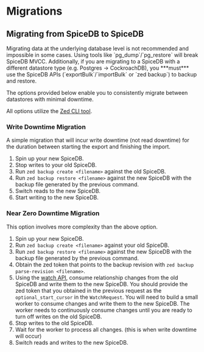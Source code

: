 
# Migrations

## Migrating from SpiceDB to SpiceDB

<Callout type="warning">
    Migrating data at the underlying database level is not recommended and impossible in some cases. Using tools like `pg_dump`/`pg_restore` will break SpiceDB MVCC. Additionally, if you are migrating to a SpiceDB with a different datastore type (e.g. Postgres -> CockroachDB), you ***must*** use the SpiceDB APIs (`exportBulk`/`importBulk` or `zed backup`) to backup and restore.
</Callout>

The options provided below enable you to consistently migrate between datastores with minimal downtime.

All options utilize the [Zed CLI tool](https://github.com/authzed/zed?tab=readme-ov-file#zed).

### Write Downtime Migration

A simple migration that will incur write downtime (not read downtime) for the duration between starting the export and finishing the import.

1. Spin up your new SpiceDB.
2. Stop writes to your old SpiceDB.
3. Run `zed backup create <filename>` against the old SpiceDB.
4. Run `zed backup restore <filename>` against the new SpiceDB with the backup file generated by the previous command.
5. Switch reads to the new SpiceDB.
6. Start writing to the new SpiceDB.

### Near Zero Downtime Migration

This option involves more complexity than the above option.

1. Spin up your new SpiceDB.
2. Run `zed backup create <filename>` against your old SpiceDB.
3. Run `zed backup restore <filename>` against the new SpiceDB with the backup file generated by the previous command.
4. Obtain the zed token that points to the backup revision with `zed backup parse-revision <filename>`.
5. Using the [watch API](https://buf.build/authzed/api/docs/main:authzed.api.v1#authzed.api.v1.WatchRequest), consume relationship changes from the old SpiceDB and write them to the new SpiceDB.
You should provide the zed token that you obtained in the previous request as the `optional_start_cursor` in the `WatchRequest`.
You will need to build a small worker to consume changes and write them to the new SpiceDB.
The worker needs to continuously consume changes until you are ready to turn off writes on the old SpiceDB.
6. Stop writes to the old SpiceDB.
7. Wait for the worker to process all changes. (this is when write downtime will occur)
8. Switch reads and writes to the new SpiceDB.
